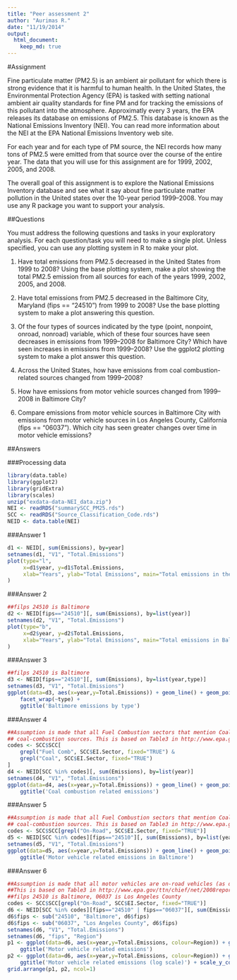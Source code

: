 ```yaml
---
title: "Peer assessment 2"
author: "Aurimas R."
date: "11/19/2014"
output: 
  html_document:
    keep_md: true
---
```


#Assignment

Fine particulate matter (PM2.5) is an ambient air pollutant for which there is strong evidence that it is harmful to human health. In the United States, the Environmental Protection Agency (EPA) is tasked with setting national ambient air quality standards for fine PM and for tracking the emissions of this pollutant into the atmosphere. Approximatly every 3 years, the EPA releases its database on emissions of PM2.5. This database is known as the National Emissions Inventory (NEI). You can read more information about the NEI at the EPA National Emissions Inventory web site.

For each year and for each type of PM source, the NEI records how many tons of PM2.5 were emitted from that source over the course of the entire year. The data that you will use for this assignment are for 1999, 2002, 2005, and 2008.

The overall goal of this assignment is to explore the National Emissions Inventory database and see what it say about fine particulate matter pollution in the United states over the 10-year period 1999–2008. You may use any R package you want to support your analysis.

##Questions

You must address the following questions and tasks in your exploratory analysis. For each question/task you will need to make a single plot. Unless specified, you can use any plotting system in R to make your plot.

1. Have total emissions from PM2.5 decreased in the United States from 1999 to 2008? Using the base plotting system, make a plot showing the total PM2.5 emission from all sources for each of the years 1999, 2002, 2005, and 2008.

2. Have total emissions from PM2.5 decreased in the Baltimore City, Maryland (fips == "24510") from 1999 to 2008? Use the base plotting system to make a plot answering this question.

3. Of the four types of sources indicated by the type (point, nonpoint, onroad, nonroad) variable, which of these four sources have seen decreases in emissions from 1999–2008 for Baltimore City? Which have seen increases in emissions from 1999–2008? Use the ggplot2 plotting system to make a plot answer this question.

4. Across the United States, how have emissions from coal combustion-related sources changed from 1999–2008?

5. How have emissions from motor vehicle sources changed from 1999–2008 in Baltimore City?

6. Compare emissions from motor vehicle sources in Baltimore City with emissions from motor vehicle sources in Los Angeles County, California (fips == "06037"). Which city has seen greater changes over time in motor vehicle emissions?

##Answers

###Processing data

```r
library(data.table)
library(ggplot2)
library(gridExtra)
library(scales)
unzip("exdata-data-NEI_data.zip")
NEI <- readRDS("summarySCC_PM25.rds")
SCC <- readRDS("Source_Classification_Code.rds")
NEID <- data.table(NEI)
```

###Answer 1

```r
d1 <- NEID[, sum(Emissions), by=year]
setnames(d1, "V1", "Total.Emissions")
plot(type="l", 
     x=d1$year, y=d1$Total.Emissions, 
     xlab="Years", ylab="Total Emissions", main="Total emissions in the U.S."
)
```

###Answer 2

```r
##filps 24510 is Baltimore
d2 <- NEID[fips=="24510"][, sum(Emissions), by=list(year)]
setnames(d2, "V1", "Total.Emissions")
plot(type="b", 
     x=d2$year, y=d2$Total.Emissions, 
     xlab="Years", ylab="Total Emissions", main="Total emissions in Baltimore"
)
```

###Answer 3

```r
##filps 24510 is Baltimore
d3 <- NEID[fips=="24510"][, sum(Emissions), by=list(year,type)]
setnames(d3, "V1", "Total.Emissions")
ggplot(data=d3, aes(x=year,y=Total.Emissions)) + geom_line() + geom_point() +
    facet_wrap(~type) +
    ggtitle('Baltimore emissions by type')
```

###Answer 4

```r
##Assumption is made that all Fuel Combustion sectors that mention Coal should capture all 
## coal-combustion sources. This is based on Table3 in http://www.epa.gov/ttn/chief/net/2008report.pdf
codes <- SCC$SCC[
    grepl("Fuel Comb", SCC$EI.Sector, fixed="TRUE") & 
    grepl("Coal", SCC$EI.Sector, fixed="TRUE")
]
d4 <- NEID[SCC %in% codes][, sum(Emissions), by=list(year)]
setnames(d4, "V1", "Total.Emissions")
ggplot(data=d4, aes(x=year,y=Total.Emissions)) + geom_line() + geom_point() +
    ggtitle('Coal combustion related emissions')
```

###Answer 5

```r
##Assumption is made that all Fuel Combustion sectors that mention Coal should capture all 
## coal-combustion sources. This is based on Table3 in http://www.epa.gov/ttn/chief/net/2008report.pdf
codes <- SCC$SCC[grepl("On-Road", SCC$EI.Sector, fixed="TRUE")]
d5 <- NEID[SCC %in% codes][fips=="24510"][, sum(Emissions), by=list(year)]
setnames(d5, "V1", "Total.Emissions")
ggplot(data=d5, aes(x=year,y=Total.Emissions)) + geom_line() + geom_point() +
    ggtitle('Motor vehicle related emissions in Baltimore')
```

###Answer 6

```r
##Assumption is made that all motor vehicles are on-road vehicles (as defined in Sector60 class.). 
##This is based on Table3 in http://www.epa.gov/ttn/chief/net/2008report.pdf
##filps 24510 is Baltimore, 06037 is Los Angeles County
codes <- SCC$SCC[grepl("On-Road", SCC$EI.Sector, fixed="TRUE")]
d6 <- NEID[SCC %in% codes][fips=="24510" | fips=="06037"][, sum(Emissions), by=list(year, fips)]
d6$fips <- sub("24510", "Baltimore", d6$fips)
d6$fips <- sub("06037", "Los Angeles County", d6$fips)
setnames(d6, "V1", "Total.Emissions")
setnames(d6, "fips", "Region")
p1 <- ggplot(data=d6, aes(x=year,y=Total.Emissions, colour=Region)) + geom_line(aes(group=Region)) + geom_point() +
    ggtitle('Motor vehicle related emissions')
p2 <- ggplot(data=d6, aes(x=year,y=Total.Emissions, colour=Region)) + geom_line(aes(group=Region)) + geom_point() +
    ggtitle('Motor vehicle related emissions (log scale)') + scale_y_continuous(trans=log10_trans())
grid.arrange(p1, p2, ncol=1)
```